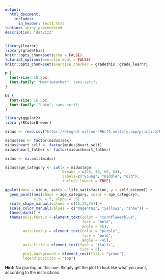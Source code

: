 ```yaml
---
output: 
  html_document:
    includes:
      in_header: test1.html
runtime: shiny_prerendered
description: "datviz3"
---
```


```r
library(learnr)
library(gradethis)
knitr::opts_chunk$set(echo = FALSE)
tutorial_options(exercise.eval = FALSE)
knitr::opts_chunk$set(exercise.checker = gradethis::grade_learnr)

```

```css
p {
  font-size: 16.5px;
  font-family: "Merriweather", sans-serif;
}

h5 {
  font-size: 16.5px;
  font-family: "Lato", sans-serif;
}

```

```r
library(ggplot2)
library(RColorBrewer)

midus <- read.csv("https://elegant-wilson-496cf4.netlify.app/practice/07-practice/data/midus.csv")

midus$sex <- factor(midus$sex)
midus$heart_self <- factor(midus$heart_self)
midus$heart_father <- factor(midus$heart_father)

midus <- na.omit(midus)

midus$age_category <- cut(x = midus$age,
                          breaks = c(28, 40, 60, 84),
                          labels=c("young", "middle", "old"),
                          include.lowest = TRUE)
```

```r
ggplot(data = midus, aes(x = life_satisfaction, y = self_esteem)) +
  geom_point(aes(shape = age_category, color = age_category),
             size = 3, alpha = .5) +
  scale_shape_manual(values = c(15,23,25)) +
  scale_color_manual(values = c("magenta2", "yellow2", "snow")) +
  theme_dark() +
  theme(axis.text.x = element_text(color = "cornflowerblue",
                                   face = "bold",
                                   angle = 45),
        axis.text.y = element_text(color = "purple",
                                   face = "bold",
                                   angle = -45),
        axis.title = element_text(face = "italic",
                                  size = 5),
        plot.background = element_rect(fill = "green"),
        legend.position = "top")
```

<div id="ex1-hint">

<font size="-1.5">
**Hint:** No grading on this one. Simply get the plot to look like what you want, according to the instructions. 
</font>
</div>


<div data-iframe-height></div>